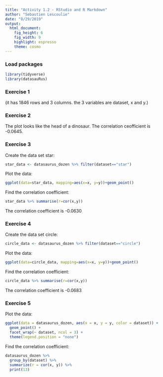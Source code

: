 ```yaml
---
title: "Activity 1.2 - RStudio and R Markdown"
author: "Sebastien Lescoulie"
date: "8/29/2019"
output: 
  html_document: 
    fig_height: 6
    fig_width: 9
    highlight: espresso
    theme: cosmo
---
```


### Load packages

```r
library(tidyverse) 
library(datasauRus)
```


### Exercise 1

(it has 1846 rows and 3 columns. the 3 variables are dataset, x and y.)

### Exercise 2

The plot looks like the head of a dinosaur. The correlation ceofficient is -0.0645.

### Exercise 3


Create the data set star: 
```r
star_data <- datasaurus_dozen %>% filter(dataset=="star")
```
Plot the data: 
```r
ggplot(data=star_data, mapping=aes(x=x, y=y))+geom_point()
```
Find the correlation coefficient:
```r
star_data %>% summarise(r=cor(x,y))
```
The correlation coefficient is -0.0630

### Exercise 4

Create the data set circle: 
```r
circle_data <- datasaurus_dozen %>% filter(dataset=="circle")
```
Plot the data: 
```r
ggplot(data=circle_data, mapping=aes(x=x, y=y))+geom_point()
```
Find the correlation coefficient:
```r
circle_data %>% summarise(r=cor(x,y))
```
The correlation coefficient is -0.0683

### Exercise 5

Plot the data: 
```r
ggplot(data = datasaurus_dozen, aes(x = x, y = y, color = dataset)) +
  geom_point() +
  facet_wrap(~ dataset, ncol = 3) +
  theme(legend.position = "none")

```

Find the correlation coefficient:

```r
datasaurus_dozen %>%
  group_by(dataset) %>%
  summarize(r = cor(x, y)) %>%
  print(13)

```


